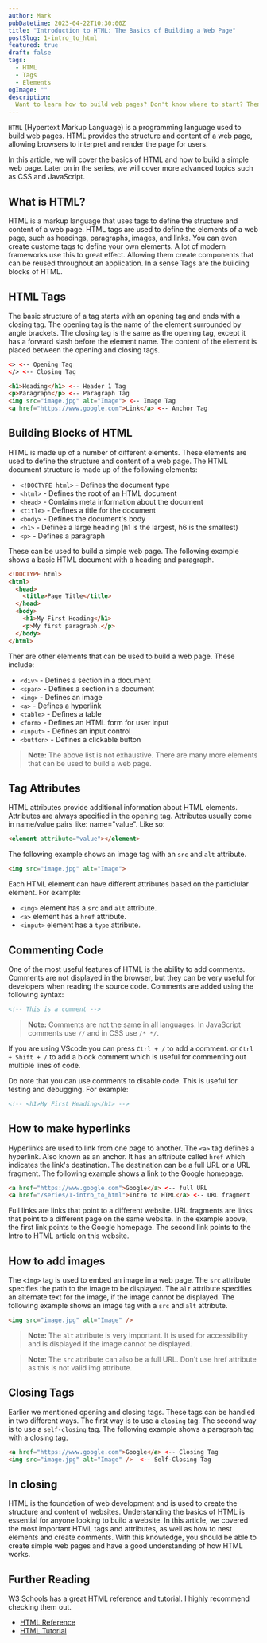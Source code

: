 ```yaml
---
author: Mark
pubDatetime: 2023-04-22T10:30:00Z
title: "Introduction to HTML: The Basics of Building a Web Page"
postSlug: 1-intro_to_html
featured: true
draft: false
tags:
  - HTML
  - Tags
  - Elements
ogImage: ""
description:
  Want to learn how to build web pages? Don't know where to start? Then this is for you.
---
```


`HTML` (Hypertext Markup Language) is a programming language used to build web pages. HTML provides the structure and content of a web page, allowing browsers to interpret and render the page for users.

In this article, we will cover the basics of HTML and how to build a simple web page. Later on in the series, we will cover more advanced topics such as CSS and JavaScript.

## What is HTML?

HTML is a markup language that uses tags to define the structure and content of a web page. HTML tags are used to define the elements of a web page, such as headings, paragraphs, images, and links. You can even create custome tags to define your own elements. A lot of modern frameworks use this to great effect. Allowing them create components that can be reused throughout an application. In a sense Tags are the building blocks of HTML.

## HTML Tags

The basic structure of a tag starts with an opening tag and ends with a closing tag. The opening tag is the name of the element surrounded by angle brackets. The closing tag is the same as the opening tag, except it has a forward slash before the element name. The content of the element is placed between the opening and closing tags.

```html
<> <-- Opening Tag
</> <-- Closing Tag
```

```html
<h1>Heading</h1> <-- Header 1 Tag
<p>Paragraph</p> <-- Paragraph Tag
<img src="image.jpg" alt="Image"> <-- Image Tag
<a href="https://www.google.com">Link</a> <-- Anchor Tag
```

## Building Blocks of HTML

HTML is made up of a number of different elements. These elements are used to define the structure and content of a web page. The HTML document structure is made up of the following elements:

-   `<!DOCTYPE html>` - Defines the document type
-   `<html>` - Defines the root of an HTML document
-   `<head>` - Contains meta information about the document
-   `<title>` - Defines a title for the document
-   `<body>` - Defines the document's body
-   `<h1>` - Defines a large heading (h1 is the largest, h6 is the smallest)
-   `<p>` - Defines a paragraph

These can be used to build a simple web page. The following example shows a basic HTML document with a heading and paragraph.

```html
<!DOCTYPE html>
<html>
  <head>
    <title>Page Title</title>
  </head>
  <body>
    <h1>My First Heading</h1>
    <p>My first paragraph.</p>
  </body>
</html>
```
Ther are other elements that can be used to build a web page. These include:

-   `<div>` - Defines a section in a document
-   `<span>` - Defines a section in a document
-   `<img>` - Defines an image
-   `<a>` - Defines a hyperlink
-   `<table>` - Defines a table
-   `<form>` - Defines an HTML form for user input
-   `<input>` - Defines an input control
-   `<button>` - Defines a clickable button

> **Note:** The above list is not exhaustive. There are many more elements that can be used to build a web page.


## Tag Attributes

HTML attributes provide additional information about HTML elements. Attributes are always specified in the opening tag. Attributes usually come in name/value pairs like: name="value". Like so:

```html
<element attribute="value"></element>
```

The following example shows an image tag with an `src` and `alt` attribute.

```html
<img src="image.jpg" alt="Image">
```
Each HTML element can have different attributes based on the particlular element. For example: 
- `<img>` element has a `src` and `alt` attribute. 
- `<a>` element has a `href` attribute.
- `<input>` element has a `type` attribute.

## Commenting Code

One of the most useful features of HTML is the ability to add comments. Comments are not displayed in the browser, but they can be very useful for developers when reading the source code. Comments are added using the following syntax:

```html
<!-- This is a comment -->
```
> **Note:** Comments are not the same in all languages. In JavaScript comments use `//` and in CSS use `/* */`.

If you are using VScode you can press `Ctrl + /` to add a comment. or `Ctrl + Shift + /` to add a block comment which is useful for commenting out multiple lines of code.

Do note that you can use comments to disable code. This is useful for testing and debugging. For example:

```html
<!-- <h1>My First Heading</h1> -->
```

## How to make hyperlinks

Hyperlinks are used to link from one page to another. The `<a>` tag defines a hyperlink. Also known as an anchor. It has an attribute called `href` which indicates the link's destination. The destination can be a full URL or a URL fragment. The following example shows a link to the Google homepage.

```html
<a href="https://www.google.com">Google</a> <-- full URL
<a href="/series/1-intro_to_html">Intro to HTML</a> <-- URL fragment
```

Full links are links that point to a different website. URL fragments are links that point to a different page on the same website. In the example above, the first link points to the Google homepage. The second link points to the Intro to HTML article on this website.

## How to add images

The `<img>` tag is used to embed an image in a web page. The `src` attribute specifies the path to the image to be displayed. The `alt` attribute specifies an alternate text for the image, if the image cannot be displayed. The following example shows an image tag with a `src` and `alt` attribute.

```html
<img src="image.jpg" alt="Image" />
```

> **Note:** The `alt` attribute is very important. It is used for accessibility and is displayed if the image cannot be displayed.

> **Note:** The `src` attribute can also be a full URL. Don't use href attribute as this is not valid img attribute.

## Closing Tags

Earlier we mentioned opening and closing tags. These tags can be handled in two different ways. The first way is to use a `closing` tag. The second way is to use a `self-closing` tag. The following example shows a paragraph tag with a closing tag.

```html
<a href="https://www.google.com">Google</a> <-- Closing Tag
<img src="image.jpg" alt="Image" />  <-- Self-Closing Tag
```

## In closing

HTML is the foundation of web development and is used to create the structure and content of websites. Understanding the basics of HTML is essential for anyone looking to build a website. In this article, we covered the most important HTML tags and attributes, as well as how to nest elements and create comments. With this knowledge, you should be able to create simple web pages and have a good understanding of how HTML works. 

## Further Reading

W3 Schools has a great HTML reference and tutorial. I highly recommend checking them out.
- [HTML Reference](https://www.w3schools.com/tags/default.asp)
- [HTML Tutorial](https://www.w3schools.com/html/default.asp)
